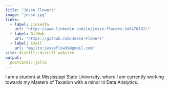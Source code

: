 ```yaml
---
title: "Jesse Flowers"
image: "jesse.jpg"
links:
  - label: LinkedIn
    url: "https://www.linkedin.com/in/jesse-flowers-3a5478197/"
  - label: GitHub
    url: "https://github.com/Jesse-Flowers"
  - label: Email
    url: "mailto:jesseflow99@gmail.com"  
site: distill::distill_website
output:
  postcards::jolla
---
```


I am a student at Mississippi State University, where I am currently working
towards my Masters of Taxation with a minor in Data Analytics. 